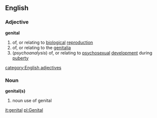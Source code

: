 ==English==
===Adjective===
'''genital'''
# of, or relating to [[biological]] [[reproduction]]
# of, or relating to the [[genitalia]]
#(''psychoanalysis'') of, or relating to [[psychosexual]] [[development]] during [[puberty]]
[[category:English adjectives]]

===Noun===
'''genital(s)'''
# noun use of genital

[[it:genital]]
[[pl:Genital]]